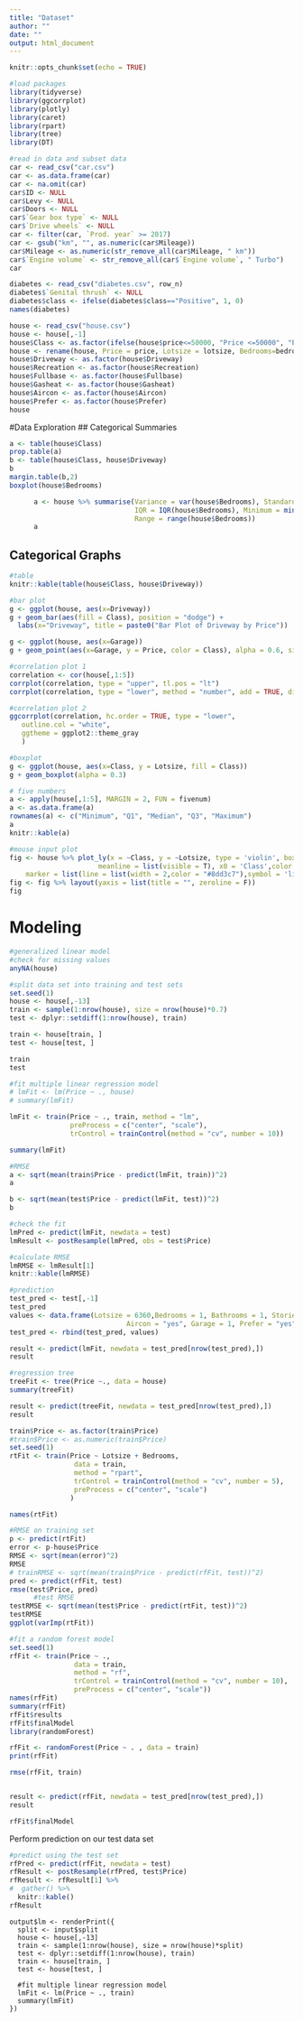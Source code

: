 ```yaml
---
title: "Dataset"
author: ""
date: ""
output: html_document
---
```


```r
knitr::opts_chunk$set(echo = TRUE)
```

```r
#load packages
library(tidyverse)
library(ggcorrplot)
library(plotly)
library(caret)
library(rpart)
library(tree)
library(DT)
```

```r
#read in data and subset data
car <- read_csv("car.csv")
car <- as.data.frame(car)
car <- na.omit(car)
car$ID <- NULL
car$Levy <- NULL
car$Doors <- NULL
car$`Gear box type` <- NULL
car$`Drive wheels` <- NULL
car <- filter(car, `Prod. year` >= 2017)
car <- gsub("km", "", as.numeric(car$Mileage))
car$Mileage <- as.numeric(str_remove_all(car$Mileage, " km"))
car$`Engine volume` <- str_remove_all(car$`Engine volume`, " Turbo")
car

diabetes <- read_csv("diabetes.csv", row_n)
diabetes$`Genital thrush` <- NULL
diabetes$class <- ifelse(diabetes$class=="Positive", 1, 0)
names(diabetes)

house <- read_csv("house.csv")
house <- house[,-1]
house$Class <- as.factor(ifelse(house$price<=50000, "Price <=50000", "Price >50000"))
house <- rename(house, Price = price, Lotsize = lotsize, Bedrooms=bedrooms, Bathrooms = bathrooms, Stories = stories, Driveway = driveway, Recreation = recreation, Fullbase = fullbase, Gasheat = gasheat, Aircon = aircon, Garage = garage, Prefer = prefer)
house$Driveway <- as.factor(house$Driveway)
house$Recreation <- as.factor(house$Recreation)
house$Fullbase <- as.factor(house$Fullbase)
house$Gasheat <- as.factor(house$Gasheat)
house$Aircon <- as.factor(house$Aircon)
house$Prefer <- as.factor(house$Prefer)
house

```
#Data Exploration
## Categorical Summaries
```r
a <- table(house$Class)
prop.table(a)
b <- table(house$Class, house$Driveway)
b
margin.table(b,2)
boxplot(house$Bedrooms)

      a <- house %>% summarise(Variance = var(house$Bedrooms), Standard_Deviation = sd(house$Bedrooms), 
                               IQR = IQR(house$Bedrooms), Minimum = min(house$Bedrooms), Maximum = max(house$Bedrooms),
                               Range = range(house$Bedrooms))
      a
```


## Categorical Graphs
```r
#table
knitr::kable(table(house$Class, house$Driveway))

#bar plot
g <- ggplot(house, aes(x=Driveway))
g + geom_bar(aes(fill = Class), position = "dodge") + 
  labs(x="Driveway", title = paste0("Bar Plot of Driveway by Price"))

g <- ggplot(house, aes(x=Garage))
g + geom_point(aes(x=Garage, y = Price, color = Class), alpha = 0.6, size = 0.8, position = "jitter") 

#correlation plot 1
correlation <- cor(house[,1:5])
corrplot(correlation, type = "upper", tl.pos = "lt")
corrplot(correlation, type = "lower", method = "number", add = TRUE, diag = FALSE, tl.pos = "n")

#correlation plot 2
ggcorrplot(correlation, hc.order = TRUE, type = "lower",
   outline.col = "white",
   ggtheme = ggplot2::theme_gray
   )

#boxplot
g <- ggplot(house, aes(x=Class, y = Lotsize, fill = Class))
g + geom_boxplot(alpha = 0.3)

# five numbers
a <- apply(house[,1:5], MARGIN = 2, FUN = fivenum)
a <- as.data.frame(a)
rownames(a) <- c("Minimum", "Q1", "Median", "Q3", "Maximum")
a
knitr::kable(a)

#mouse input plot
fig <- house %>% plot_ly(x = ~Class, y = ~Lotsize, type = 'violin', box = list(visible = F), 
                      meanline = list(visible = T), x0 = 'Class',color = I("#8dd3c7"),
    marker = list(line = list(width = 2,color = "#8dd3c7"),symbol = 'line-ns')) 
fig <- fig %>% layout(yaxis = list(title = "", zeroline = F))
fig
```


# Modeling
```r
#generalized linear model
#check for missing values
anyNA(house)

#split data set into training and test sets
set.seed(1)
house <- house[,-13]
train <- sample(1:nrow(house), size = nrow(house)*0.7)
test <- dplyr::setdiff(1:nrow(house), train)

train <- house[train, ]
test <- house[test, ]

train
test
```

```r
#fit multiple linear regression model
# lmFit <- lm(Price ~ ., house)
# summary(lmFit)

lmFit <- train(Price ~ ., train, method = "lm",
               preProcess = c("center", "scale"),
               trControl = trainControl(method = "cv", number = 10))

summary(lmFit)

#RMSE
a <- sqrt(mean(train$Price - predict(lmFit, train))^2)
a

b <- sqrt(mean(test$Price - predict(lmFit, test))^2)
b

#check the fit
lmPred <- predict(lmFit, newdata = test)
lmResult <- postResample(lmPred, obs = test$Price)

#calculate RMSE
lmRMSE <- lmResult[1]
knitr::kable(lmRMSE)

#prediction
test_pred <- test[,-1]
test_pred
values <- data.frame(Lotsize = 6360,Bedrooms = 1, Bathrooms = 1, Stories = 1, Driveway = "yes", Recreation = "yes", Fullbase = "yes", Gasheat = "yes",
                             Aircon = "yes", Garage = 1, Prefer = "yes")
test_pred <- rbind(test_pred, values)

result <- predict(lmFit, newdata = test_pred[nrow(test_pred),])
result
```
```r
#regression tree
treeFit <- tree(Price ~., data = house)
summary(treeFit)

result <- predict(treeFit, newdata = test_pred[nrow(test_pred),])
result

train$Price <- as.factor(train$Price)
#train$Price <- as.numeric(train$Price)
set.seed(1)
rtFit <- train(Price ~ Lotsize + Bedrooms,
                data = train,
                method = "rpart",
                trControl = trainControl(method = "cv", number = 5),
                preProcess = c("center", "scale")
               )

names(rtFit)
```

```r
#RMSE on training set
p <- predict(rtFit)
error <- p-house$Price
RMSE <- sqrt(mean(error)^2)
RMSE
# trainRMSE <- sqrt(mean(train$Price - predict(rfFit, test))^2)
pred <- predict(rfFit, test)
rmse(test$Price, pred)
      #test RMSE
testRMSE <- sqrt(mean(test$Price - predict(rtFit, test))^2)
testRMSE
ggplot(varImp(rtFit))
```

```r
#fit a random forest model
set.seed(1)
rfFit <- train(Price ~ ., 
                data = train, 
                method = "rf",
                trControl = trainControl(method = "cv", number = 10),
                preProcess = c("center", "scale"))
names(rfFit)
summary(rfFit)
rfFit$results
rfFit$finalModel
library(randomForest)

rfFit <- randomForest(Price ~ . , data = train)
print(rfFit)

rmse(rfFit, train)


result <- predict(rfFit, newdata = test_pred[nrow(test_pred),])
result
```


```r
rfFit$finalModel
```

Perform prediction on our test data set  
```r
#predict using the test set
rfPred <- predict(rfFit, newdata = test)
rfResult <- postResample(rfPred, test$Price)
rfResult <- rfResult[1] %>%  
#  gather() %>% 
  knitr::kable()
rfResult
```


    output$lm <- renderPrint({
      split <- input$split
      house <- house[,-13]
      train <- sample(1:nrow(house), size = nrow(house)*split)
      test <- dplyr::setdiff(1:nrow(house), train)
      train <- house[train, ]
      test <- house[test, ]
      
      #fit multiple linear regression model
      lmFit <- lm(Price ~ ., train)
      summary(lmFit)
    })
